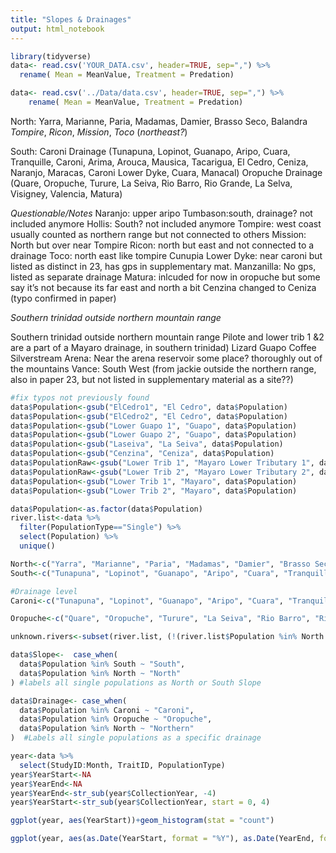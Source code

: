 ```yaml
---
title: "Slopes & Drainages"
output: html_notebook
---
```



```r
library(tidyverse)
data<- read.csv('YOUR_DATA.csv', header=TRUE, sep=",") %>% 
  rename( Mean = MeanValue, Treatment = Predation)

data<- read.csv('../Data/data.csv', header=TRUE, sep=",") %>% 
    rename( Mean = MeanValue, Treatment = Predation)
```

North: 
Yarra, Marianne, Paria, Madamas, Damier, Brasso Seco, Balandra *Tompire*, *Ricon*, *Mission*, *Toco* (*northeast?*)

South: 
Caroni Drainage (Tunapuna, Lopinot, Guanapo, Aripo, Cuara, Tranquille, Caroni, Arima, Arouca, Mausica, Tacarigua, El Cedro, Ceniza, Naranjo, Maracas, Caroni Lower Dyke, Cuara, Manacal)
Oropuche Drainage (Quare, Oropuche, Turure, La Seiva, Rio Barro, Rio Grande, La Selva, Visigney, Valencia, Matura)

*Questionable/Notes*
Naranjo: upper aripo
Tumbason:south, drainage? not included anymore
Hollis: South? not included anymore
Tompire: west coast usually counted as northern range but not connected to others 
Mission: North but over near Tompire
Ricon: north but east and not connected to a drainage
Toco: north east like tompire
Cunupia Lower Dyke: near caroni but listed as distinct in 23, has gps in supplementary mat.	
Manzanilla:	No gps, listed as separate drainage
Matura: inlcuded for now in oropuche but some say it's not because its far east and north a bit
Cenzina changed to Ceniza (typo confirmed in paper)

*Southern trinidad outside northern mountain range*

Southern trinidad outside northern mountain range
Pilote and lower trib 1 &2 are a part of a Mayaro drainage, in southern trinidad)
Lizard
Guapo
Coffee
Silverstream
Arena: Near the arena reservoir some place? thoroughly out of the mountains
Vance: South West (from jackie outside the northern range, also in paper 23, but not listed in supplementary material as a site??)


```r
#fix typos not previously found
data$Population<-gsub("ElCedro1", "El Cedro", data$Population)
data$Population<-gsub("ElCedro2", "El Cedro", data$Population)
data$Population<-gsub("Lower Guapo 1", "Guapo", data$Population)
data$Population<-gsub("Lower Guapo 2", "Guapo", data$Population)
data$Population<-gsub("Laseiva", "La Seiva", data$Population)
data$Population<-gsub("Cenzina", "Ceniza", data$Population)
data$PopulationRaw<-gsub("Lower Trib 1", "Mayaro Lower Tributary 1", data$PopulationRaw)
data$PopulationRaw<-gsub("Lower Trib 2", "Mayaro Lower Tributary 2", data$PopulationRaw)
data$Population<-gsub("Lower Trib 1", "Mayaro", data$Population)
data$Population<-gsub("Lower Trib 2", "Mayaro", data$Population)

data$Population<-as.factor(data$Population)
river.list<-data %>% 
  filter(PopulationType=="Single") %>% 
  select(Population) %>% 
  unique()

North<-c("Yarra", "Marianne", "Paria", "Madamas", "Damier", "Brasso Seco", "Balandra") #"Tompire", "Ricon", "Mission", "Toco" (Northeast?)
South<-c("Tunapuna", "Lopinot", "Guanapo", "Aripo", "Cuara", "Tranquille", "Caroni", "Arima", "Arouca", "Mausica", "Tacarigua", "El Cedro", "Ceniza", "Naranjo", "Maracas", "Caroni Lower Dyke", "Cuara", "Manacal", "Quare", "Oropuche", "Turure", "La Seiva", "Rio Barro", "Rio Grande", "La Selva", "Visigney", "Valencia", "Matura")  

#Drainage level
Caroni<-c("Tunapuna", "Lopinot", "Guanapo", "Aripo", "Cuara", "Tranquille", "Caroni", "Arima", "Arouca", "Mausica", "Tacarigua", "El Cedro", "Ceniza", "Naranjo", "Maracas", "Caroni Lower Dyke", "Cuara", "Manacal")

Oropuche<-c("Quare", "Oropuche", "Turure", "La Seiva", "Rio Barro", "Rio Grande", "La Selva", "Visigney", "Valencia", "Matura")

unknown.rivers<-subset(river.list, (!(river.list$Population %in% North | river.list$Population %in% South))) #rivers not already sorted into north or south slope
```


```r

data$Slope<-  case_when(
  data$Population %in% South ~ "South",
  data$Population %in% North ~ "North" 
) #labels all single populations as North or South Slope

data$Drainage<- case_when(
  data$Population %in% Caroni ~ "Caroni",
  data$Population %in% Oropuche ~ "Oropuche",
  data$Population %in% North ~ "Northern"
)  #Labels all single populations as a specific drainage
```


```r
year<-data %>% 
  select(StudyID:Month, TraitID, PopulationType)
year$YearStart<-NA
year$YearEnd<-NA
year$YearEnd<-str_sub(year$CollectionYear, -4)
year$YearStart<-str_sub(year$CollectionYear, start = 0, 4)
```


```r
ggplot(year, aes(YearStart))+geom_histogram(stat = "count")

ggplot(year, aes(as.Date(YearStart, format = "%Y"), as.Date(YearEnd, format = "%Y")))+geom_point()+ geom_abline(intercept = 0, slope = 1) +  scale_x_date(date_labels = "%Y")
```


